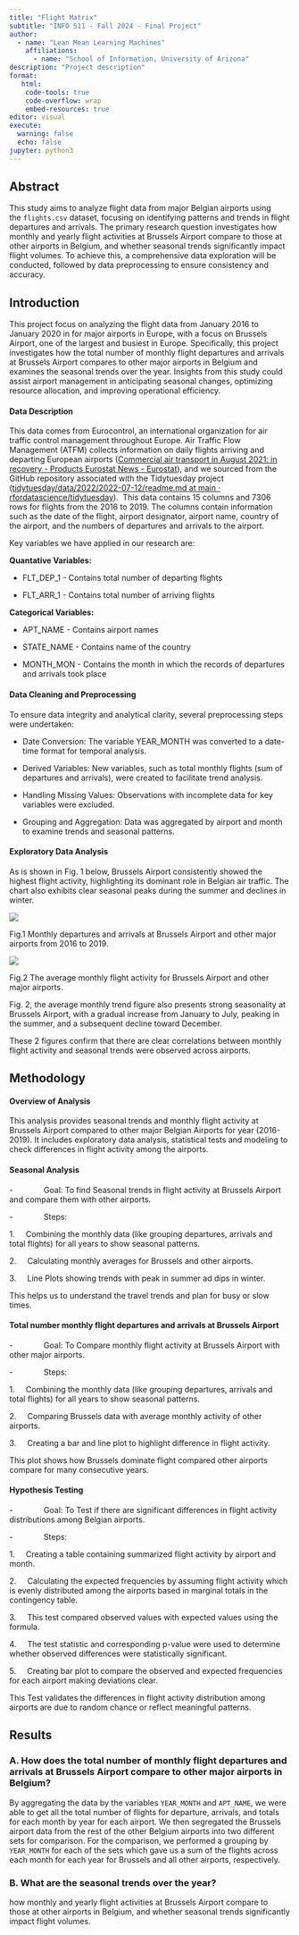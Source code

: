 ```yaml
---
title: "Flight Matrix"
subtitle: "INFO 511 - Fall 2024 - Final Project"
author: 
  - name: "Lean Mean Learning Machines"
    affiliations:
      - name: "School of Information, University of Arizona"
description: "Project description"
format:
   html:
    code-tools: true
    code-overflow: wrap
    embed-resources: true
editor: visual
execute:
  warning: false
  echo: false
jupyter: python3
---
```


## Abstract

This study aims to analyze flight data from major Belgian airports using the `flights.csv` dataset, focusing on identifying patterns and trends in flight departures and arrivals. The primary research question investigates how monthly and yearly flight activities at Brussels Airport compare to those at other airports in Belgium, and whether seasonal trends significantly impact flight volumes. To achieve this, a comprehensive data exploration will be conducted, followed by data preprocessing to ensure consistency and accuracy.

## **Introduction** 

This project focus on analyzing the flight data from January 2016 to January 2020 in for major airports in Europe, with a focus on Brussels Airport, one of the largest and busiest in Europe. Specifically, this project investigates how the total number of monthly flight departures and arrivals at Brussels Airport compares to other major airports in Belgium and examines the seasonal trends over the year. Insights from this study could assist airport management in anticipating seasonal changes, optimizing resource allocation, and improving operational efficiency.

#### **Data Description**

This data comes from Eurocontrol, an international organization for air traffic control management throughout Europe. Air Traffic Flow Management (ATFM) collects information on daily flights arriving and departing European airports ([Commercial air transport in August 2021: in recovery - Products Eurostat News - Eurostat](https://ec.europa.eu/eurostat/web/products-eurostat-news/-/ddn-20210914-1)), and we sourced from the GitHub repository associated with the Tidytuesday project ([tidytuesday/data/2022/2022-07-12/readme.md at main · rfordatascience/tidytuesday](https://github.com/rfordatascience/tidytuesday/blob/main/data/2022/2022-07-12/readme.md)).  This data contains 15 columns and 7306 rows for flights from the 2016 to 2019. The columns contain information such as the date of the flight, airport designator, airport name, country of the airport, and the numbers of departures and arrivals to the airport.  

Key variables we have applied in our research are:

**Quantative Variables:**

-    FLT_DEP_1 - Contains total number of departing flights

-    FLT_ARR_1 - Contains total number of arriving flights

**Categorical Variables:**

-   APT_NAME - Contains airport names

<!-- -->

-   STATE_NAME - Contains name of the country

-   MONTH_MON - Contains the month in which the records of departures and arrivals took place

#### Data **Cleaning and** Preprocessing

To ensure data integrity and analytical clarity, several preprocessing steps were undertaken:

-   Date Conversion: The variable YEAR_MONTH was converted to a date-time format for temporal analysis.

-    Derived Variables: New variables, such as total monthly flights (sum of departures and arrivals), were created to facilitate trend analysis.

-   Handling Missing Values: Observations with incomplete data for key variables were excluded.

-   Grouping and Aggregation: Data was aggregated by airport and month to examine trends and seasonal patterns.

#### Exploratory Data Analysis

As is shown in Fig. 1 below, Brussels Airport consistently showed the highest flight activity, highlighting its dominant role in Belgian air traffic. The chart also exhibits clear seasonal peaks during the summer and declines in winter.

![](images/paste-1.png)

Fig.1 Monthly departures and arrivals at Brussels Airport and other major airports from 2016 to 2019.

![](images/paste-2.png)

Fig.2 The average monthly flight activity for Brussels Airport and other major airports.

Fig. 2, the average monthly trend figure also presents strong seasonality at Brussels Airport, with a gradual increase from January to July, peaking in the summer, and a subsequent decline toward December.

These 2 figures confirm that there are clear correlations between monthly flight activity and seasonal trends were observed across airports.

## **Methodology**

#### **Overview of Analysis**

This analysis provides seasonal trends and monthly flight activity at Brussels Airport compared to other major Belgian Airports for year (2016-2019). It includes exploratory data analysis, statistical tests and modeling to check differences in flight activity among the airports.

#### **Seasonal Analysis**

-              Goal: To find Seasonal trends in flight activity at Brussels Airport and compare them with other airports.

-              Steps:

1.     Combining the monthly data (like grouping departures, arrivals and total flights) for all years to show seasonal patterns.

2.     Calculating monthly averages for Brussels and other airports.

3.     Line Plots showing trends with peak in summer ad dips in winter.

This helps us to understand the travel trends and plan for busy or slow times.

#### **Total number monthly flight departures and arrivals at Brussels Airport**

-              Goal: To Compare monthly flight activity at Brussels Airport with other major airports.

-              Steps:

1.     Combining the monthly data (like grouping departures, arrivals and total flights) for all years to show seasonal patterns.

2.     Comparing Brussels data with average monthly activity of other airports.

3.     Creating a bar and line plot to highlight difference in flight activity.

This plot shows how Brussels dominate flight compared other airports compare for many consecutive years.

#### **Hypothesis Testing**

-              Goal: To Test if there are significant differences in flight activity distributions among Belgian airports.

-              Steps:

1.     Creating a table containing summarized flight activity by airport and month.

2.     Calculating the expected frequencies by assuming flight activity which is evenly distributed among the airports based in marginal totals in the contingency table.

3.     This test compared observed values with expected values using the formula.

4.     The test statistic and corresponding p-value were used to determine whether observed differences were statistically significant.

5.     Creating bar plot to compare the observed and expected frequencies for each airport making deviations clear.

This Test validates the differences in flight activity distribution among airports are due to random chance or reflect meaningful patterns.

## Results

### A. How does the total number of monthly flight departures and arrivals at Brussels Airport compare to other major airports in Belgium?

By aggregating the data by the variables `YEAR_MONTH` and `APT_NAME`, we were able to get all the total number of flights for departure, arrivals, and totals for each month by year for each airport. We then segregated the Brussels airport data from the rest of the other Belgium airports into two different sets for comparison. For the comparison, we performed a grouping by `YEAR_MONTH` for each of the sets which gave us a sum of the flights across each month for each year for Brussels and all other airports, respectively.

### B. What are the seasonal trends over the year?

how monthly and yearly flight activities at Brussels Airport compare to those at other airports in Belgium, and whether seasonal trends significantly impact flight volumes.